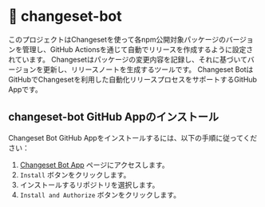 # 🦋 changeset-bot

このプロジェクトはChangesetを使って各npm公開対象パッケージのバージョンを管理し、GitHub Actionsを通じて自動でリリースを作成するように設定されています。
Changesetはパッケージの変更内容を記録し、それに基づいてバージョンを更新し、リリースノートを生成するツールです。
Changeset BotはGitHubでChangesetを利用した自動化リリースプロセスをサポートするGitHub Appです。

## changeset-bot GitHub Appのインストール

Changeset Bot GitHub Appをインストールするには、以下の手順に従ってください：

1. [Changeset Bot App](https://github.com/apps/changeset-bot) ページにアクセスします。
2. `Install` ボタンをクリックします。
3. インストールするリポジトリを選択します。
4. `Install and Authorize` ボタンをクリックします。
